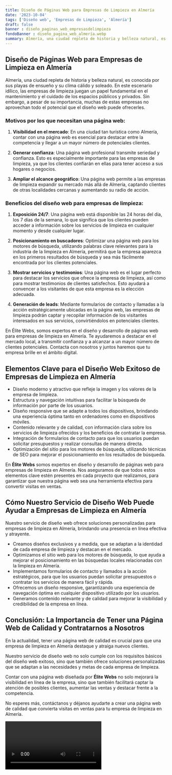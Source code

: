 ```yaml
---
title: Diseño de Páginas Web para Empresas de Limpieza en Almería
date: '2023-10-04'
tags: ['Diseño web', 'Empresas de Limpieza', 'Almería']
draft: false
banner : diseño_paginas_web_empresasdelimpieza
fondoBanner : diseño_pagina_web_almería.webp
summary: Almería, una ciudad repleta de historia y belleza natural, es conocida por sus playas de ensueño y su clima cálido y soleado. En este escenario idílico, las empresas de limpieza juegan un papel fundamental en el mantenimiento y el cuidado de los espacios públicos y privados. Sin embargo, a pesar de su importancia, muchas de estas empresas no aprovechan todo el potencial que el diseño web puede ofrecerles.
---
```


## Diseño de Páginas Web para Empresas de Limpieza en Almería

Almería, una ciudad repleta de historia y belleza natural, es conocida por sus playas de ensueño y su clima cálido y soleado. En este escenario idílico, las empresas de limpieza juegan un papel fundamental en el mantenimiento y el cuidado de los espacios públicos y privados. Sin embargo, a pesar de su importancia, muchas de estas empresas no aprovechan todo el potencial que el diseño web puede ofrecerles.

### Motivos por los que necesitan una página web:

1. **Visibilidad en el mercado**: En una ciudad tan turística como Almería, contar con una página web es esencial para destacar entre la competencia y llegar a un mayor número de potenciales clientes.

2. **Generar confianza**: Una página web profesional transmite seriedad y confianza. Esto es especialmente importante para las empresas de limpieza, ya que los clientes confiarán en ellas para tener acceso a sus hogares o negocios.

3. **Ampliar el alcance geográfico**: Una página web permite a las empresas de limpieza expandir su mercado más allá de Almería, captando clientes de otras localidades cercanas y aumentando su radio de acción.

### Beneficios del diseño web para empresas de limpieza:

1. **Exposición 24/7**: Una página web está disponible las 24 horas del día, los 7 días de la semana, lo que significa que los clientes pueden acceder a información sobre los servicios de limpieza en cualquier momento y desde cualquier lugar.

2. **Posicionamiento en buscadores**: Optimizar una página web para los motores de búsqueda, utilizando palabras clave relevantes para la industria de la limpieza en Almería, permitirá que la empresa aparezca en los primeros resultados de búsqueda y sea más fácilmente encontrada por los clientes potenciales.

3. **Mostrar servicios y testimonios**: Una página web es el lugar perfecto para destacar los servicios que ofrece la empresa de limpieza, así como para mostrar testimonios de clientes satisfechos. Esto ayudará a convencer a los visitantes de que esta empresa es la elección adecuada.

4. **Generación de leads**: Mediante formularios de contacto y llamadas a la acción estratégicamente ubicadas en la página web, las empresas de limpieza podrán captar y recopilar información de los visitantes interesados en sus servicios, convirtiéndolos en potenciales clientes.

En Élite Webs, somos expertos en el diseño y desarrollo de páginas web para empresas de limpieza en Almería. Te ayudaremos a destacar en el mercado local, a transmitir confianza y a alcanzar a un mayor número de clientes potenciales. Contacta con nosotros y juntos haremos que tu empresa brille en el ámbito digital.

<GifSeo />

<Cta />

## Elementos Clave para el Diseño Web Exitoso de Empresas de Limpieza en Almería

- Diseño moderno y atractivo que refleje la imagen y los valores de la empresa de limpieza.
- Estructura y navegación intuitivas para facilitar la búsqueda de información por parte de los usuarios.
- Diseño responsive que se adapte a todos los dispositivos, brindando una experiencia óptima tanto en ordenadores como en dispositivos móviles.
- Contenido relevante y de calidad, con información clara sobre los servicios de limpieza ofrecidos y los beneficios de contratar la empresa.
- Integración de formularios de contacto para que los usuarios puedan solicitar presupuestos y realizar consultas de manera directa.
- Optimización del sitio para los motores de búsqueda, utilizando técnicas de SEO para mejorar el posicionamiento en los resultados de búsqueda.

En **Élite Webs** somos expertos en diseño y desarrollo de páginas web para empresas de limpieza en Almería. Nos aseguramos de que todos estos elementos clave estén presentes en cada proyecto que realizamos, para garantizar que nuestra página web sea una herramienta efectiva para convertir visitas en ventas.

## Cómo Nuestro Servicio de Diseño Web Puede Ayudar a Empresas de Limpieza en Almería

Nuestro servicio de diseño web ofrece soluciones personalizadas para empresas de limpieza en Almería, brindando una presencia en línea efectiva y atrayente. 

- Creamos diseños exclusivos y a medida, que se adaptan a la identidad de cada empresa de limpieza y destacan en el mercado.
- Optimizamos el sitio web para los motores de búsqueda, lo que ayuda a mejorar el posicionamiento en las búsquedas locales relacionadas con la limpieza en Almería.
- Implementamos formularios de contacto y llamados a la acción estratégicos, para que los usuarios puedan solicitar presupuestos o contratar los servicios de manera fácil y rápida.
- Ofrecemos un diseño responsive, garantizando una experiencia de navegación óptima en cualquier dispositivo utilizado por los usuarios.
- Generamos contenido relevante y de calidad para mejorar la visibilidad y credibilidad de la empresa en línea.

## Conclusión: La Importancia de Tener una Página Web de Calidad y Contratarnos a Nosotros

En la actualidad, tener una página web de calidad es crucial para que una empresa de limpieza en Almería destaque y atraiga nuevos clientes. 

Nuestro servicio de diseño web no solo cumple con los requisitos básicos del diseño web exitoso, sino que también ofrece soluciones personalizadas que se adaptan a las necesidades y metas de cada empresa de limpieza. 

Contar con una página web diseñada por **Élite Webs** no solo mejorará la visibilidad en línea de la empresa, sino que también facilitará captar la atención de posibles clientes, aumentar las ventas y destacar frente a la competencia.

No esperes más, contáctanos y déjanos ayudarte a crear una página web de calidad que convierta visitas en ventas para tu empresa de limpieza en Almería.

<Video />

<CtaBot job='Empresas de Limpieza' city='Almería'/>

<Gmaps query='Almería+españa+maps' />